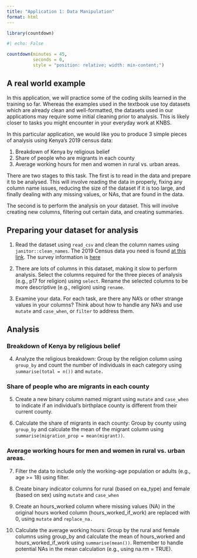```yaml
---
title: "Application 1: Data Manipulation"
format: html
---
```


```r
library(countdown)
```

```r
#| echo: False

countdown(minutes = 45,
          seconds = 0,
          style = "position: relative; width: min-content;")
```

## A real world example

In this application, we will practice some of the coding skills learned in the training so far. Whereas the examples used in the textbook use toy datasets which are already clean and well-formatted, the datasets used in our applications may require some initial cleaning prior to analysis. This is likely closer to tasks you might encounter in your everyday work at KNBS.

In this particular application, we would like you to produce 3 simple pieces of analysis using Kenya's 2019 census data:

1.  Breakdown of Kenya by religious belief
2.  Share of people who are migrants in each county
3.  Average working hours for men and women in rural vs. urban areas.

There are two stages to this task. The first is to read in the data and prepare it to be analysed. This will involve reading the data in properly, fixing any column name issues, reducing the size of the dataset if it is too large, and finally dealing with any missing values, or NAs, that are found in the data.

The second is to perform the analysis on your dataset. This will involve creating new columns, filtering out certain data, and creating summaries.

## Preparing your dataset for analysis

1.  Read the dataset using `read_csv` and clean the column names using `janitor::clean_names`. The 2019 Census data you need is found [at this link](https://www.dropbox.com/scl/fi/u1qj4w6esocw8fdz76tp4/census19.csv?rlkey=e2vggjqsewpmaywdwmvprbrov&e=1&st=puahp5wg&dl=0). The survey information is [here](https://statistics.knbs.or.ke/nada/index.php/catalog/116/download/534)

2.  There are lots of columns in this dataset, making it slow to perform analysis. Select the columns required for the three pieces of analysis (e.g., p17 for religion) using `select`. Rename the selected columns to be more descriptive (e.g., religion) using `rename`.

3.  Examine your data. For each task, are there any NA's or other strange values in your columns? Think about how to handle any NA's and use `mutate` and `case_when`, or `filter` to address them.

## Analysis

### Breakdown of Kenya by religious belief

4.  Analyze the religious breakdown: Group by the religion column using `group_by` and count the number of individuals in each category using `summarise(total = n())` and `mutate.`

### Share of people who are migrants in each county

5.  Create a new binary column named migrant using `mutate` and `case_when` to indicate if an individual's birthplace county is different from their current county.

6.  Calculate the share of migrants in each county: Group by county using `group_by` and calculate the mean of the migrant column using `summarise(migration_prop = mean(migrant))`.

### Average working hours for men and women in rural vs. urban areas.

7.  Filter the data to include only the working-age population or adults (e.g., age \>= 18) using filter.

8.  Create binary indicator columns for rural (based on ea_type) and female (based on sex) using `mutate` and `case_when`

9.  Create an hours_worked column where missing values (NA) in the original hours worked column (hours_worked_if_work) are replaced with 0, using `mutate` and `replace_na.`

10. Calculate the average working hours: Group by the rural and female columns using group_by and calculate the mean of hours_worked and hours_worked_if_work using `summarise(mean())`. Remember to handle potential NAs in the mean calculation (e.g., using na.rm = TRUE).
